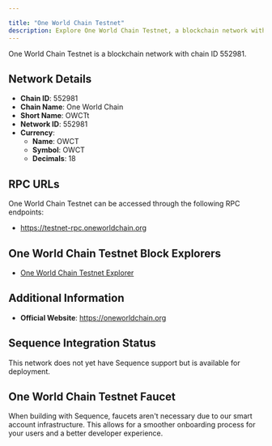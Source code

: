 ```yaml
---

title: "One World Chain Testnet"
description: Explore One World Chain Testnet, a blockchain network with chain ID 552981. Learn about its native currency, OWCT, and how to interact with the network.
---
```




One World Chain Testnet is a blockchain network with chain ID 552981.

## Network Details

- **Chain ID**: 552981
- **Chain Name**: One World Chain
- **Short Name**: OWCTt
- **Network ID**: 552981
- **Currency**: 
  - **Name**: OWCT
  - **Symbol**: OWCT
  - **Decimals**: 18

## RPC URLs

One World Chain Testnet can be accessed through the following RPC endpoints:

- https://testnet-rpc.oneworldchain.org

## One World Chain Testnet Block Explorers

- [One World Chain Testnet Explorer](https://testnet.oneworldchain.org)

## Additional Information

- **Official Website**: https://oneworldchain.org

## Sequence Integration Status

This network does not yet have Sequence support but is available for deployment.

## One World Chain Testnet Faucet

When building with Sequence, faucets aren't necessary due to our smart account infrastructure. This allows for a smoother onboarding process for your users and a better developer experience.
